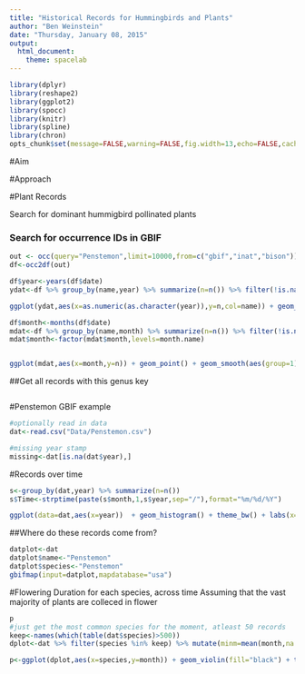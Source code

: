 ```yaml
---
title: "Historical Records for Hummingbirds and Plants"
author: "Ben Weinstein"
date: "Thursday, January 08, 2015"
output:
  html_document:
    theme: spacelab
---
```



```r
library(dplyr)
library(reshape2)
library(ggplot2)
library(spocc)
library(knitr)
library(spline)
library(chron)
opts_chunk$set(message=FALSE,warning=FALSE,fig.width=13,echo=FALSE,cache=TRUE,cache.path = 'gbif_cache/', fig.path='figuregbif/')
```

#Aim


#Approach

#Plant Records

Search for dominant hummigbird pollinated plants


### Search for occurrence IDs in GBIF
```r
out <- occ(query="Penstemon",limit=10000,from=c("gbif","inat","bison"))
df<-occ2df(out)

df$year<-years(df$date)
ydat<-df %>% group_by(name,year) %>% summarize(n=n()) %>% filter(!is.na(year)) + scale_x_chron() 

ggplot(ydat,aes(x=as.numeric(as.character(year)),y=n,col=name)) + geom_point() + geom_smooth(aes(group=name),method="glm",family="quasipoisson", formula = y ~ ns(x, 3)) + ggtitle("Records over time") + xlab("Year")

df$month<-months(df$date)
mdat<-df %>% group_by(name,month) %>% summarize(n=n()) %>% filter(!is.na(month))
mdat$month<-factor(mdat$month,levels=month.name)


ggplot(mdat,aes(x=month,y=n)) + geom_point() + geom_smooth(aes(group=1))
```

##Get all records with this genus key
```r

```

#Penstemon GBIF example
```r
#optionally read in data 
dat<-read.csv("Data/Penstemon.csv")

#missing year stamp
missing<-dat[is.na(dat$year),]
```

#Records over time

```r
s<-group_by(dat,year) %>% summarize(n=n())
s$Time<-strptime(paste(s$month,1,s$year,sep="/"),format="%m/%d/%Y")

ggplot(data=dat,aes(x=year))  + geom_histogram() + theme_bw() + labs(x="Year",y="Records") + geom_vline(xintercept=1955)
```

##Where do these records come from?

```r
datplot<-dat
datplot$name<-"Penstemon"
datplot$species<-"Penstemon"
gbifmap(input=datplot,mapdatabase="usa")
```

#Flowering Duration for each species, across time
Assuming that the vast majority of plants are colleced in flower
```r
p
#just get the most common species for the moment, atleast 50 records
keep<-names(which(table(dat$species)>500))
dplot<-dat %>% filter(species %in% keep) %>% mutate(minm=mean(month,na.rm=T)) %>% arrange(minm) %>% mutate(Month.abb=factor(month.abb[month],levels=month.abb)) %>% select(species,month,Month.abb) %>% filter(!is.na(month))

p<-ggplot(dplot,aes(x=species,y=month)) + geom_violin(fill="black") + theme_bw() + coord_flip() + scale_y_discrete(labels=month.abb)

```

